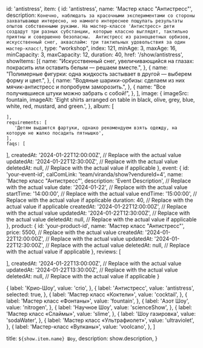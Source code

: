   id: 'antistress',
  item: {
    id: 'antistress',
    name: 'Мастер класс "Антистресс"',
    description:
      `Конечно, наблюдать за красочными экспериментами со стороны захватывающе интересно, но намного интереснее пощупать результаты опытов собственными руками.
      На мастер-классе 'Антистресс» дети создадут три разных субстанции, которые классно выглядят, тактильно приятны и совершенно безопасны. 
      Антистресс из разноцветных орбизов, искусственный снег, акваслайм: три тактильных удовольствия за один мастер-класс!`,
    type: "workshop",
    index: 121,
    minAge: 3,
    maxAge: 16,
    minCapacity: 3, 
    maxCapacity: 12, 
    duration: 40, 
    href: '/show/antistress',
    showItems: [{
        name: "Искусственный снег, увеличивающийся на глазах: покрасить или оставить белым — решаем вместе.",
      }, 
      {
        name: "Полимерные фигурки: одна жидкость застывает в другой — выберем форму и цвет.",
      },
      {
        name: "Водяные шарики-орбизы: сделаем из них мячик-антистресс и попробуем заморозить.",
      },
      {
        name: "Все получившиеся штуки можно забрать с собой!",
      },
    ],
    image: {
      imageSrc: fountain,
      imageAlt:
        'Eight shirts arranged on table in black, olive, grey, blue, white, red, mustard, and green.',
    },
    album: [
     
    ],
    requirements: [
       'Детям выдаются фартуки, однако рекомендуем взять одежду, на которую не жалко посадить пятнышко',
    ],
    faqs: [

],
createdAt: '2024-01-22T12:00:00Z', // Replace with the actual value
updatedAt: '2024-01-22T12:30:00Z', // Replace with the actual value
deletedAt: null, // Replace with the actual value if applicable
},
event: {
id: 'your-event-id',
calComLink: 'team/viranda/show?vendureId=4',
name: 'Мастер класс "Антистресс"',
description: 'Event Description', // Replace with the actual value
date: '2024-01-22', // Replace with the actual value
startTime: '14:00:00', // Replace with the actual value
endTime: '15:00:00', // Replace with the actual value if applicable
duration: 40, // Replace with the actual value if applicable
createdAt: '2024-01-22T12:00:00Z', // Replace with the actual value
updatedAt: '2024-01-22T12:30:00Z', // Replace with the actual value
deletedAt: null, // Replace with the actual value if applicable
},
product: {
id: 'your-product-id',
name: 'Мастер класс "Антистресс"',
price: 5500, // Replace with the actual value
createdAt: '2024-01-22T12:00:00Z', // Replace with the actual value
updatedAt: '2024-01-22T12:30:00Z', // Replace with the actual value
deletedAt: null, // Replace with the actual value if applicable
},
reviews: [

],
createdAt: '2024-01-22T13:00:00Z', // Replace with the actual value
updatedAt: '2024-01-22T13:30:00Z', // Replace with the actual value
deletedAt: null, // Replace with the actual value if applicable
}

  {
    label: 'Крио-Шоу',
    value: 'crio',
  },
  {
    label: 'Антистресс',
    value: 'antistress',
    selected: true,
  },
  {
    label: 'Мастер класс «Коктели»',
    value: 'cocktail',
  },
  {
    label: 'Мастер класс «Фонтаны»',
    value: 'fountain',
  },
  {
    label: 'Азот Шоу',
    value: 'nitrogen',
  },
  {
    label: 'Научное Шоу',
    value: 'scienceShow',
  },
  {
    label: 'Мастер класс «Слаймы»',
    value: 'slime',
  },
  {
    label: 'Шоу газировка',
    value: 'sodaWater',
  },
  {
    label: 'Мастер класс «Ультрафиолет»',
    value: 'ultraviolet',
  },
  {
    label: 'Мастер-класс «Вулканы»',
    value: 'voolcano',
  },
]

  title: `${show.item.name} Шоу`,
  description: show.description,
}

<Show show={show} orderOptions={orderOptions} />
